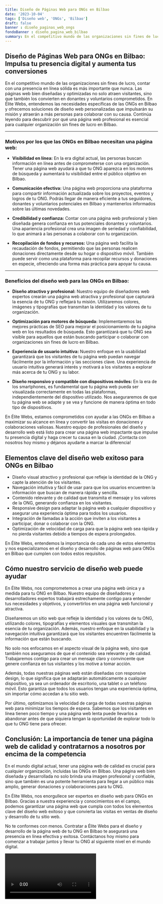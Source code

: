 ```yaml
---
title: Diseño de Páginas Web para ONGs en Bilbao
date: '2023-10-04'
tags: ['Diseño web', 'ONGs', 'Bilbao']
draft: false
banner : diseño_paginas_web_ongs
fondoBanner : diseño_pagina_web_bilbao
summary: En el competitivo mundo de las organizaciones sin fines de lucro, contar con una presencia en línea sólida es más importante que nunca. Las páginas web bien diseñadas y optimizadas no solo atraen visitantes, sino que también los convierten en donantes y voluntarios comprometidos. En Élite Webs, entendemos las necesidades específicas de las ONGs en Bilbao y ofrecemos soluciones de diseño web personalizadas que impulsarán su misión y atraerán a más personas para colaborar con su causa. Continúa leyendo para descubrir por qué una página web profesional es esencial para cualquier organización sin fines de lucro en Bilbao.
---
```


## **Diseño de Páginas Web para ONGs en Bilbao: Impulsa tu presencia digital y aumenta tus conversiones**

En el competitivo mundo de las organizaciones sin fines de lucro, contar con una presencia en línea sólida es más importante que nunca. Las páginas web bien diseñadas y optimizadas no solo atraen visitantes, sino que también los convierten en donantes y voluntarios comprometidos. En Élite Webs, entendemos las necesidades específicas de las ONGs en Bilbao y ofrecemos soluciones de diseño web personalizadas que impulsarán su misión y atraerán a más personas para colaborar con su causa. Continúa leyendo para descubrir por qué una página web profesional es esencial para cualquier organización sin fines de lucro en Bilbao.

---

### **Motivos por los que las ONGs en Bilbao necesitan una página web:**

- **Visibilidad en línea:** En la era digital actual, las personas buscan información en línea antes de comprometerse con una organización. Tener una página web ayudará a que tu ONG aparezca en los motores de búsqueda y aumentará tu visibilidad entre el público objetivo en Bilbao.

- **Comunicación efectiva:** Una página web proporciona una plataforma para compartir información actualizada sobre los proyectos, eventos y logros de tu ONG. Podrás llegar de manera eficiente a tus seguidores, donantes y voluntarios potenciales en Bilbao y mantenerlos informados sobre las últimas novedades.

- **Credibilidad y confianza:** Contar con una página web profesional y bien diseñada genera confianza en tus potenciales donantes y voluntarios. Una apariencia profesional crea una imagen de seriedad y confiabilidad, lo que animará a las personas a colaborar con tu organización.

- **Recopilación de fondos y recursos:** Una página web facilita la recaudación de fondos, permitiendo que las personas realicen donaciones directamente desde su hogar o dispositivo móvil. También puede servir como una plataforma para recopilar recursos y donaciones en especie, ofreciendo una forma más práctica para apoyar tu causa.

---

### **Beneficios del diseño web para las ONGs en Bilbao:**

- **Diseño atractivo y profesional:** Nuestro equipo de diseñadores web expertos crearán una página web atractiva y profesional que capturará la esencia de tu ONG y reflejará tu misión. Utilizaremos colores, imágenes y tipografías que transmitan la identidad y los valores de tu organización.

- **Optimización para motores de búsqueda:** Implementaremos las mejores prácticas de SEO para mejorar el posicionamiento de tu página web en los resultados de búsqueda. Esto garantizará que tu ONG sea visible para aquellos que están buscando participar o colaborar con organizaciones sin fines de lucro en Bilbao.

- **Experiencia de usuario intuitiva:** Nuestro enfoque en la usabilidad garantizará que los visitantes de tu página web puedan navegar fácilmente por la información y las secciones clave. Una experiencia de usuario intuitiva generará interés y motivará a los visitantes a explorar más acerca de tu ONG y su labor.

- **Diseño responsivo y compatible con dispositivos móviles:** En la era de los smartphones, es fundamental que tu página web pueda ser visualizada correctamente en todas las plataformas, independientemente del dispositivo utilizado. Nos aseguraremos de que tu página web se adapte y se vea y funcione de manera óptima en todo tipo de dispositivos.

En Élite Webs, estamos comprometidos con ayudar a las ONGs en Bilbao a maximizar su alcance en línea y convertir las visitas en donaciones y colaboraciones valiosas. Nuestro equipo de profesionales del diseño y desarrollo web está listo para crear una página web impactante que impulse tu presencia digital y haga crecer tu causa en la ciudad. ¡Contacta con nosotros hoy mismo y déjanos ayudarte a marcar la diferencia!

<GifSeo />

<Cta />

## Elementos clave del diseño web exitoso para ONGs en Bilbao

- Diseño visual atractivo y profesional que refleje la identidad de la ONG y capte la atención de los visitantes.
- Navegación intuitiva y fácil de usar para que los usuarios encuentren la información que buscan de manera rápida y sencilla.
- Contenido relevante y de calidad que transmita el mensaje y los valores de la ONG, generando confianza en los visitantes.
- Responsive design para adaptar la página web a cualquier dispositivo y asegurar una experiencia óptima para todos los usuarios.
- Integración de llamadas a la acción que inviten a los visitantes a participar, donar o colaborar con la ONG.
- Optimización de velocidad de carga para que la página web sea rápida y no pierda visitantes debido a tiempos de espera prolongados.

En Élite Webs, entendemos la importancia de cada uno de estos elementos y nos especializamos en el diseño y desarrollo de páginas web para ONGs en Bilbao que cumplen con todos estos requisitos.

## Cómo nuestro servicio de diseño web puede ayudar

En Élite Webs, nos comprometemos a crear una página web única y a medida para tu ONG en Bilbao. Nuestro equipo de diseñadores y desarrolladores expertos trabajará estrechamente contigo para entender tus necesidades y objetivos, y convertirlos en una página web funcional y atractiva.

Diseñaremos un sitio web que refleje la identidad y los valores de tu ONG, utilizando colores, tipografías y elementos visuales que transmitan la esencia de tu organización. Además, nuestro enfoque en la usabilidad y la navegación intuitiva garantizará que los visitantes encuentren fácilmente la información que están buscando.

No solo nos enfocamos en el aspecto visual de la página web, sino que también nos aseguramos de que el contenido sea relevante y de calidad. Trabajaremos contigo para crear un mensaje claro y convincente que genere confianza en tus visitantes y los motive a tomar acción.

Además, todas nuestras páginas web están diseñadas con responsive design, lo que significa que se adaptarán automáticamente a cualquier dispositivo, ya sea un ordenador de escritorio, una tablet o un teléfono móvil. Esto garantiza que todos los usuarios tengan una experiencia óptima, sin importar cómo accedan a tu sitio web.

Por último, optimizamos la velocidad de carga de todas nuestras páginas web para minimizar los tiempos de espera. Sabemos que los visitantes en línea tienen poco tiempo y una página web lenta puede llevarlos a abandonar antes de que siquiera tengan la oportunidad de explorar todo lo que tu ONG tiene para ofrecer.

## Conclusión: La importancia de tener una página web de calidad y contratarnos a nosotros por encima de la competencia

En el mundo digital actual, tener una página web de calidad es crucial para cualquier organización, incluidas las ONGs en Bilbao. Una página web bien diseñada y desarrollada no solo brinda una imagen profesional y confiable, sino que también es una potente herramienta para llegar a un público más amplio, generar donaciones y colaboraciones para tu ONG.

En Élite Webs, nos enorgullece ser expertos en diseño web para ONGs en Bilbao. Gracias a nuestra experiencia y conocimientos en el campo, podemos garantizar una página web que cumpla con todos los elementos clave del diseño web exitoso y que convierta las visitas en ventas de diseño y desarrollo de tu sitio web.

No te conformes con menos. Contratar a Élite Webs para el diseño y desarrollo de la página web de tu ONG en Bilbao te asegurará una presencia en línea efectiva y exitosa. Contáctanos hoy mismo para comenzar a trabajar juntos y llevar tu ONG al siguiente nivel en el mundo digital.

<Video />

<CtaBot job='ONGs' city='Bilbao'/>

<Gmaps query='Bilbao+españa+maps' />